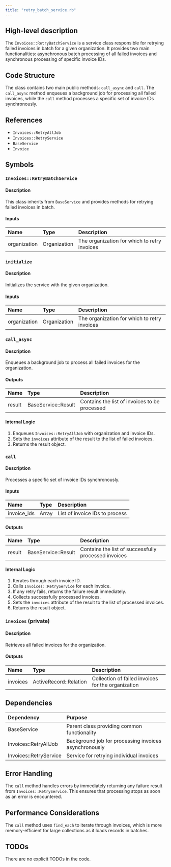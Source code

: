 ```yaml
---
title: "retry_batch_service.rb"
---
```


## High-level description
The `Invoices::RetryBatchService` is a service class responsible for retrying failed invoices in batch for a given organization. It provides two main functionalities: asynchronous batch processing of all failed invoices and synchronous processing of specific invoice IDs.

## Code Structure
The class contains two main public methods: `call_async` and `call`. The `call_async` method enqueues a background job for processing all failed invoices, while the `call` method processes a specific set of invoice IDs synchronously.

## References
- `Invoices::RetryAllJob`
- `Invoices::RetryService`
- `BaseService`
- `Invoice`

## Symbols

### `Invoices::RetryBatchService`
#### Description
This class inherits from `BaseService` and provides methods for retrying failed invoices in batch.

#### Inputs
| Name | Type | Description |
|:-----|:-----|:------------|
| organization | Organization | The organization for which to retry invoices |

### `initialize`
#### Description
Initializes the service with the given organization.

#### Inputs
| Name | Type | Description |
|:-----|:-----|:------------|
| organization | Organization | The organization for which to retry invoices |

### `call_async`
#### Description
Enqueues a background job to process all failed invoices for the organization.

#### Outputs
| Name | Type | Description |
|:-----|:-----|:------------|
| result | BaseService::Result | Contains the list of invoices to be processed |

#### Internal Logic
1. Enqueues `Invoices::RetryAllJob` with organization and invoice IDs.
2. Sets the `invoices` attribute of the result to the list of failed invoices.
3. Returns the result object.

### `call`
#### Description
Processes a specific set of invoice IDs synchronously.

#### Inputs
| Name | Type | Description |
|:-----|:-----|:------------|
| invoice_ids | Array | List of invoice IDs to process |

#### Outputs
| Name | Type | Description |
|:-----|:-----|:------------|
| result | BaseService::Result | Contains the list of successfully processed invoices |

#### Internal Logic
1. Iterates through each invoice ID.
2. Calls `Invoices::RetryService` for each invoice.
3. If any retry fails, returns the failure result immediately.
4. Collects successfully processed invoices.
5. Sets the `invoices` attribute of the result to the list of processed invoices.
6. Returns the result object.

### `invoices` (private)
#### Description
Retrieves all failed invoices for the organization.

#### Outputs
| Name | Type | Description |
|:-----|:-----|:------------|
| invoices | ActiveRecord::Relation | Collection of failed invoices for the organization |

## Dependencies
| Dependency | Purpose |
|:-----------|:--------|
| BaseService | Parent class providing common functionality |
| Invoices::RetryAllJob | Background job for processing invoices asynchronously |
| Invoices::RetryService | Service for retrying individual invoices |

## Error Handling
The `call` method handles errors by immediately returning any failure result from `Invoices::RetryService`. This ensures that processing stops as soon as an error is encountered.

## Performance Considerations
The `call` method uses `find_each` to iterate through invoices, which is more memory-efficient for large collections as it loads records in batches.

## TODOs
There are no explicit TODOs in the code.
